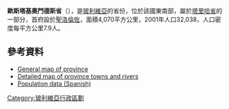 '''歐斯塔基奧門德斯省'''（{{lang-es|Provincia de Eustaquio Méndez}}），是[[玻利維亞|玻利維亞]]的省份，位於該國東南部，屬於[[塔里哈省|塔里哈省]]的一部分，首府設於[[聖洛倫佐_(塔里哈省)|聖洛倫佐]]，面積4,070平方公里，2001年人口32,038，人口密度每平方公里7.9人。

==參考資料==
*[https://web.archive.org/web/20070927200823/http://www.aguabolivia.org/situacionaguaX/Riego/mapas/tarija/t_mendez.htm General map of province]
*[https://web.archive.org/web/20070927200842/http://www.aguabolivia.org/situacionaguaX/Riego/mapas/tarija/mendez.htm Detailed map of province towns and rivers]
*[https://web.archive.org/web/20070222115622/http://www.ine.gov.bo/cgi-bin/PIWDGEOxx.EXE Population data (Spanish)]

{{coord|20|15|S|64|50|W|type:adm2nd_region:BO|display=title}}

{{Bolivia-geo-stub}}
{{玻利維亞省份}}

[[Category:玻利維亞行政區劃|Category:玻利維亞行政區劃]]